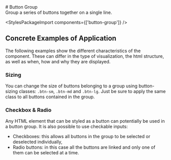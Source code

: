 
<Meta of={ButtonGroupStories} />

<div className="docs-title">
  # Button Group

  <nav>
    <link-design of={JSON.stringify(ButtonGroupStories)}></link-design>
  </nav>
</div>

<div className="lead">Group a series of buttons together on a single line.</div>

<Canvas sourceState="shown" of={ButtonGroupStories.Default} />
<div className="hide-col-default">
  <Controls of={ButtonGroupStories.Default} />
</div>

<StylesPackageImport components={['button-group']} />

## Concrete Examples of Application

The following examples show the different characteristics of the component. These can differ in the type of visualization, the html structure, as well as when, how and why they are displayed.

### Sizing

You can change the size of buttons belonging to a group using button-sizing classes: `.btn-sm`, `.btn-md` and `.btn-lg`.
Just be sure to apply the same class to all buttons contained in the group.

<Canvas of={ButtonGroupStories.Sizing} />

### Checkbox & Radio

Any HTML element that can be styled as a button can potentially be used in a button group.
It is also possible to use checkable inputs:

- Checkboxes: this allows all buttons in the group to be selected or deselected individually,
- Radio buttons: in this case all the buttons are linked and only one of them can be selected at a time.

<Canvas of={ButtonGroupStories.Checks} />
